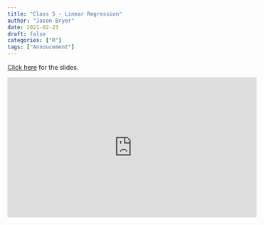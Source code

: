 ```yaml
---
title: "Class 5 - Linear Regression"
author: "Jason Bryer"
date: 2021-02-23
draft: false
categories: ["R"]
tags: ["Annoucement"]
---
```


[Click here](/slides/2021-03-02-Linear_Regression.html) for the slides.

<iframe width="560" height="315" src="https://www.youtube.com/embed/zNlX12UD92w" frameborder="0" allow="accelerometer; autoplay; clipboard-write; encrypted-media; gyroscope; picture-in-picture" allowfullscreen></iframe>
